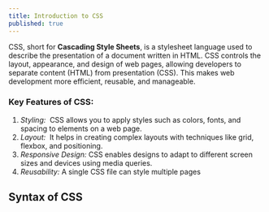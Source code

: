 ```yaml
---
title: Introduction to CSS
published: true
---
```


CSS, short for **Cascading Style Sheets**, is a stylesheet language used to describe the presentation of a document written in HTML. CSS controls the layout, appearance, and design of web pages, allowing developers to separate content (HTML) from presentation (CSS). This makes web development more efficient, reusable, and manageable.

### **Key Features of CSS:**

1.  _Styling:_  CSS allows you to apply styles such as colors, fonts, and spacing to elements on a web page.
2.  _Layout:_  It helps in creating complex layouts with techniques like grid, flexbox, and positioning.
3.  _Responsive Design:_ CSS enables designs to adapt to different screen sizes and devices using media queries.
4.  _Reusability:_ A single CSS file can style multiple pages

**Syntax of CSS**
-----------------

<ImageCenter src="https://res.cloudinary.com/dkkifg17t/image/upload/v1739807795/Documentarium/CSS/anaroax1umnqrghv3xsx.gif" alt="syntax"/>